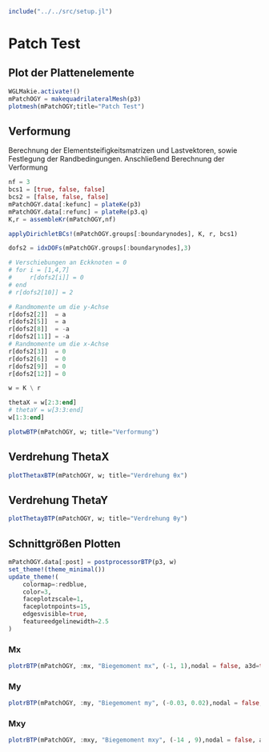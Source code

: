 ```julia
include("../../src/setup.jl")
```

# Patch Test

## Plot der Plattenelemente
```julia
WGLMakie.activate!()
mPatchOGY = makequadrilateralMesh(p3)
plotmesh(mPatchOGY;title="Patch Test")
```

## Verformung 

Berechnung der Elementsteifigkeitsmatrizen und Lastvektoren, sowie Festlegung der Randbedingungen. Anschließend Berechnung der Verformung

```julia
nf = 3
bcs1 = [true, false, false]
bcs2 = [false, false, false]
mPatchOGY.data[:kefunc] = plateKe(p3)
mPatchOGY.data[:refunc] = plateRe(p3.q)
K,r = assembleKr(mPatchOGY,nf)

applyDirichletBCs!(mPatchOGY.groups[:boundarynodes], K, r, bcs1)

dofs2 = idxDOFs(mPatchOGY.groups[:boundarynodes],3)

# Verschiebungen an Eckknoten = 0
# for i = [1,4,7]
#     r[dofs2[i]] = 0
# end
# r[dofs2[10]] = 2

# Randmomente um die y-Achse
r[dofs2[2]]  = a 
r[dofs2[5]]  = a
r[dofs2[8]]  = -a
r[dofs2[11]] = -a
# Randmomente um die x-Achse 
r[dofs2[3]]  = 0
r[dofs2[6]]  = 0
r[dofs2[9]]  = 0
r[dofs2[12]] = 0

w = K \ r

thetaX = w[2:3:end]
# thetaY = w[3:3:end]
w[1:3:end]
```

```julia
plotwBTP(mPatchOGY, w; title="Verformung")
```

## Verdrehung ThetaX
```julia
plotThetaxBTP(mPatchOGY, w; title="Verdrehung θx")
```

## Verdrehung ThetaY
```julia
plotThetayBTP(mPatchOGY, w; title="Verdrehung θy")
```

## Schnittgrößen Plotten 

```julia
mPatchOGY.data[:post] = postprocessorBTP(p3, w)
set_theme!(theme_minimal())
update_theme!(
    colormap=:redblue,
    color=3,
    faceplotzscale=1,
    faceplotnpoints=15,
    edgesvisible=true,
    featureedgelinewidth=2.5
)
```

### Mx
```julia
plotrBTP(mPatchOGY, :mx, "Biegemoment mx", (-1, 1),nodal = false, a3d=true)
```

### My
```julia
plotrBTP(mPatchOGY, :my, "Biegemoment my", (-0.03, 0.02),nodal = false, a3d=true)
```

### Mxy
```julia
plotrBTP(mPatchOGY, :mxy, "Biegemoment mxy", (-14 , 9),nodal = false, a3d=true)
```
